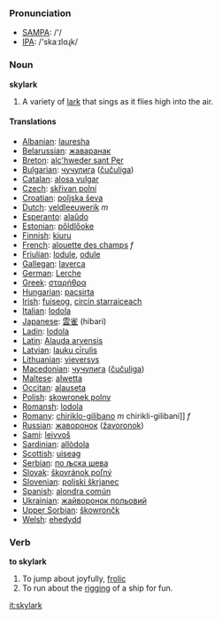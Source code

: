 === Pronunciation ===
*[[w:SAMPA|SAMPA]]: /'/
*[[w:IPA|IPA]]: /'skaːɪlɑɻk/

=== Noun ===
'''skylark'''

# A variety of [[lark]] that sings as it flies high into the air.

==== Translations ====
*[[Albanian]]: [[lauresha]]
*[[Belarussian]]: [[жаваранак]]
*[[Breton]]: [[alc'hweder sant Pęr]]
*[[Bulgarian]]: [[чучулига]] ([[čučuliga]])
*[[Catalan]]: [[alosa vulgar]]
*[[Czech]]: [[skřivan polní]]
*[[Croatian]]: [[poljska ševa]]
*[[Dutch]]:  [[veldleeuwerik]] ''m''
*[[Esperanto]]: [[alaŭdo]]
*[[Estonian]]: [[pőldlőoke]]
*[[Finnish]]: [[kiuru]] '' ''
*[[French]]: [[alouette des champs]] ''f''
*[[Friulian]]: [[lodule]], [[odule]]
*[[Gallegan]]: [[laverca]]
*[[German]]: [[Lerche]]
*[[Greek]]: [[σταρήθρα]] '' ''
*[[Hungarian]]: [[pacsirta]]
*[[Irish]]: [[fuiseog]], [[circín starraiceach]]
*[[Italian]]: [[lodola]] '' ''
*[[Japanese]]: [[雲雀]] (hibari)
*[[Ladin]]: [[lodola]]
*[[Latin]]: [[Alauda arvensis]] '' ''
*[[Latvian]]: [[lauku cīrulis]]
*[[Lithuanian]]: [[vieversys]]
*[[Macedonian]]: [[чучулига]] ([[čučuliga]])
*[[Maltese]]: [[alwetta]]
*[[Occitan]]: [[alauseta]]
*[[Polish]]: [[skowronek polny]] '' ''
*[[Romansh]]: [[lodola]]
*[[Romany]]: [[chiriklo-gilibano]] ''m'' chirikli-gilibani]] ''f''
*[[Russian]]: [[жаворонок]] ([[žavoronok]]) '' ''
*[[Sami]]: [[leivvoš]]
*[[Sardinian]]: [[allòdola]]
*[[Scottish]]: [[uiseag]]
*[[Serbian]]: [[по љска шева]]
*[[Slovak]]: [[škovránok poľný]]
*[[Slovenian]]: [[poljski škrjanec]]
*[[Spanish]]: [[alondra común]] '' ''
*[[Ukrainian]]: [[жайворонок польовий]]
*[[Upper Sorbian]]: [[škowrončk]]
*[[Welsh]]: [[ehedydd]]

===Verb===
'''to skylark'''
# To jump about joyfully, [[frolic]]
# To run about the [[rigging]] of a ship for fun.

[[it:skylark]]